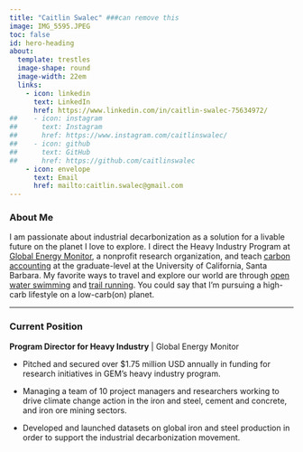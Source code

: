 ```yaml
---
title: "Caitlin Swalec" ###can remove this
image: IMG_5595.JPEG
toc: false
id: hero-heading
about:
  template: trestles
  image-shape: round
  image-width: 22em
  links:
    - icon: linkedin
      text: LinkedIn
      href: https://www.linkedin.com/in/caitlin-swalec-75634972/
##    - icon: instagram
##      text: Instagram
##      href: https://www.instagram.com/caitlinswalec/
##    - icon: github
##      text: GitHub
##      href: https://github.com/caitlinswalec
    - icon: envelope
      text: Email
      href: mailto:caitlin.swalec@gmail.com
---
```


::: {#hero-heading}
### About Me

I am passionate about industrial decarbonization as a solution for a livable future on the planet I love to explore. I direct the Heavy Industry Program at [Global Energy Monitor](https://globalenergymonitor.org/), a nonprofit research organization, and teach [carbon accounting](https://bren.ucsb.edu/people/caitlin-swalec) at the graduate-level at the University of California, Santa Barbara. My favorite ways to travel and explore our world are through [open water swimming](https://longswims.com/p/caitlin-swalec/) and [trail running](https://ultrasignup.com/results_participant.aspx?fname=Caitlin&lname=Swalec&age=30). You could say that I'm pursuing a high-carb lifestyle on a low-carb(on) planet.

------------------------------------------------------------------------

### Current Position

**Program Director for Heavy Industry** \| Global Energy Monitor

-   Pitched and secured over \$1.75 million USD annually in funding for research initiatives in GEM's heavy industry program.

-   Managing a team of 10 project managers and researchers working to drive climate change action in the iron and steel, cement and concrete, and iron ore mining sectors.

-   Developed and launched datasets on global iron and steel production in order to support the industrial decarbonization movement.
:::
